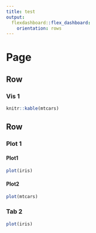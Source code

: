 ```yaml
---
title: test
output: 
  flexdashboard::flex_dashboard:
    orientation: rows
---
```

  
  Page
=====
  
  Row
------
  
### Vis 1
  
```r
knitr::kable(mtcars)
```


Row {.tabset}
------
  
### Plot 1
  
#### Plot1
  
```r
plot(iris)
```

#### Plot2

```r
plot(mtcars)
```

### Tab 2

```r
plot(iris)
```
